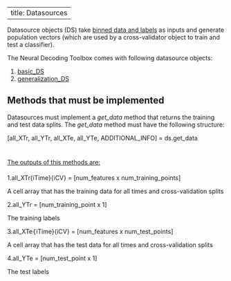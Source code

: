 
---
title: Datasources
---

<p class="ethan_opening_paragraph">Datasource objects (DS) take <a title="Binned-format" href="http://www.readout.info/toolbox-design/data-formats/binned-format/">binned data and labels</a> as inputs and generate population vectors (which are used by a cross-validator object to train and test a classifier).</p>


<p>The Neural Decoding Toolbox comes with following datasource objects:</p>
<ol>
<li><a title="basic_DS" href="http://www.readout.info/toolbox-design/datasources/basic_ds/">basic_DS</a></li>
<li><a title="generalization_DS" href="http://www.readout.info/toolbox-design/datasources/generalization_ds/">generalization_DS</a></li>
</ol>



## Methods that must be implemented

Datasources must implement a <em>get_data</em> method that returns the training and test data splits. The <em>get_data</em> method must have the following structure:</p>

<p class="ethan_bold_method">[all_XTr, all_YTr, all_XTe, all_YTe, ADDITIONAL_INFO] = ds.get_data</p>

<p style="padding-top: 5%; padding-bottom: 1%;"><u> The outputs of this methods are: </u></p>

<p class="ethan_bold_method">1.all_XTr{iTime}{iCV} = [num_features x num_training_points]</p>
<p class="ethan_method_explanation">A cell array that has the training data for all times and cross-validation splits</p>

<p class="ethan_bold_method">2.all_YTr = [num_training_point x 1]</p>
<p class="ethan_method_explanation">The training labels</p>

<p class="ethan_bold_method">3.all_XTe<tt>{</tt>iTime}{iCV} = [num_features x num_test_points]</p>
<p class="ethan_method_explanation">A cell array that has the test data for all times and cross-validation splits</p>

<p class="ethan_bold_method">4.all_YTe = [num_test_point x 1]</p>
<p class="ethan_method_explanation">The test labels</p>

<br>



